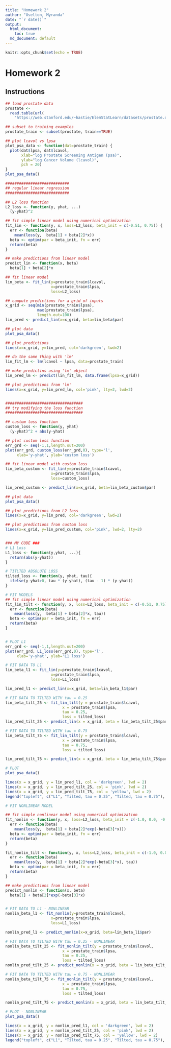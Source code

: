 ```yaml
---
title: "Homework 2"
author: "Uselton, Myranda"
date: "`r date()`"
output: 
  html_document:
    toc: true
  md_document: default
---
```


```r
knitr::opts_chunk$set(echo = TRUE)
```

# Homework 2

## Instructions 


```r
## load prostate data
prostate <- 
  read.table(url(
    'https://web.stanford.edu/~hastie/ElemStatLearn/datasets/prostate.data'))

## subset to training examples
prostate_train <- subset(prostate, train==TRUE)

## plot lcavol vs lpsa
plot_psa_data <- function(dat=prostate_train) {
  plot(dat$lpsa, dat$lcavol,
       xlab="log Prostate Screening Antigen (psa)",
       ylab="log Cancer Volume (lcavol)",
       pch = 20)
}
plot_psa_data()

############################
## regular linear regression
############################

## L2 loss function
L2_loss <- function(y, yhat, ...)
  (y-yhat)^2

## fit simple linear model using numerical optimization
fit_lin <- function(y, x, loss=L2_loss, beta_init = c(-0.51, 0.75)) {
  err <- function(beta)
    mean(loss(y,  beta[1] + beta[2]*x))
  beta <- optim(par = beta_init, fn = err)
  return(beta)
}

## make predictions from linear model
predict_lin <- function(x, beta)
  beta[1] + beta[2]*x

## fit linear model
lin_beta <- fit_lin(y=prostate_train$lcavol,
                    x=prostate_train$lpsa,
                    loss=L2_loss)

## compute predictions for a grid of inputs
x_grid <- seq(min(prostate_train$lpsa),
              max(prostate_train$lpsa),
              length.out=100)
lin_pred <- predict_lin(x=x_grid, beta=lin_beta$par)

## plot data
plot_psa_data()

## plot predictions
lines(x=x_grid, y=lin_pred, col='darkgreen', lwd=2)

## do the same thing with 'lm'
lin_fit_lm <- lm(lcavol ~ lpsa, data=prostate_train)

## make predictins using 'lm' object
lin_pred_lm <- predict(lin_fit_lm, data.frame(lpsa=x_grid))

## plot predictions from 'lm'
lines(x=x_grid, y=lin_pred_lm, col='pink', lty=2, lwd=2)


##################################
## try modifying the loss function
##################################

## custom loss function
custom_loss <- function(y, yhat)
  (y-yhat)^2 + abs(y-yhat)

## plot custom loss function
err_grd <- seq(-1,1,length.out=200)
plot(err_grd, custom_loss(err_grd,0), type='l',
     xlab='y-yhat', ylab='custom loss')

## fit linear model with custom loss
lin_beta_custom <- fit_lin(y=prostate_train$lcavol,
                    x=prostate_train$lpsa,
                    loss=custom_loss)

lin_pred_custom <- predict_lin(x=x_grid, beta=lin_beta_custom$par)

## plot data
plot_psa_data()

## plot predictions from L2 loss
lines(x=x_grid, y=lin_pred, col='darkgreen', lwd=2)

## plot predictions from custom loss
lines(x=x_grid, y=lin_pred_custom, col='pink', lwd=2, lty=2)


### MY CODE ###
# L1 Loss
L1_loss <- function(y,yhat, ...){
  return(abs(y-yhat))
}

# TITLTED ABSOLUTE LOSS
tilted_loss <- function(y, yhat, tau){
  ifelse(y-yhat>0, tau * (y-yhat), (tau - 1) * (y-yhat))
}

# FIT MODELS
## fit simple linear model using numerical optimization
fit_lin_tilt <- function(y, x, loss=L2_loss, beta_init = c(-0.51, 0.75), tau = 0.25) {
  err <- function(beta)
    mean(loss(y,  beta[1] + beta[2]*x, tau))
  beta <- optim(par = beta_init, fn = err)
  return(beta)
}


# PLOT L1
err_grd <- seq(-1,1,length.out=200)
plot(err_grd, L1_loss(err_grd,0), type='l',
     xlab='y-yhat', ylab='L1 loss')

# FIT DATA TO L1
lin_beta_l1 <- fit_lin(y=prostate_train$lcavol,
                    x=prostate_train$lpsa,
                    loss=L1_loss)

lin_pred_l1 <- predict_lin(x=x_grid, beta=lin_beta_l1$par)

# FIT DATA TO TILTED WITH tau = 0.25
lin_beta_tilt_25 <- fit_lin_tilt(y = prostate_train$lcavol,
                         x = prostate_train$lpsa,
                         tau = 0.25,
                         loss = tilted_loss)
lin_pred_tilt_25 <- predict_lin(x = x_grid, beta = lin_beta_tilt_25$par)

# FIT DATA TO TILTED WITH tau = 0.75
lin_beta_tilt_75 <- fit_lin_tilt(y = prostate_train$lcavol,
                         x = prostate_train$lpsa,
                         tau = 0.75,
                         loss = tilted_loss)

lin_pred_tilt_75 <- predict_lin(x = x_grid, beta = lin_beta_tilt_75$par)

# PLOT
plot_psa_data()

lines(x = x_grid, y = lin_pred_l1, col = 'darkgreen', lwd = 2)
lines(x = x_grid, y = lin_pred_tilt_25, col = 'pink', lwd = 2)
lines(x = x_grid, y = lin_pred_tilt_75, col = 'yellow', lwd = 2)
legend("topleft", c("L1", "Tilted, tau = 0.25", "Tilted, tau = 0.75"), lwd = c(2,2,2),col = c("darkgreen", "pink", "yellow"))

# FIT NONLINEAR MODEL

## fit simple nonlinear model using numerical optimization
fit_nonlin <- function(y, x, loss=L2_loss, beta_init = c(-1.0, 0.0, -0.3)) {
  err <- function(beta)
    mean(loss(y,  beta[1] + beta[2]*exp(-beta[3]*x)))
  beta <- optim(par = beta_init, fn = err)
  return(beta)
}

fit_nonlin_tilt <- function(y, x, loss=L2_loss, beta_init = c(-1.0, 0.0, -0.3), tau = 0.25) {
  err <- function(beta)
    mean(loss(y,  beta[1] + beta[2]*exp(-beta[3]*x), tau))
  beta <- optim(par = beta_init, fn = err)
  return(beta)
}

## make predictions from linear model
predict_nonlin <- function(x, beta)
  beta[1] + beta[2]*exp(-beta[3]*x)


# FIT DATA TO L1 - NONLINEAR
nonlin_beta_l1 <- fit_nonlin(y=prostate_train$lcavol,
                    x=prostate_train$lpsa,
                    loss=L1_loss)

nonlin_pred_l1 <- predict_nonlin(x=x_grid, beta=lin_beta_l1$par)

# FIT DATA TO TILTED WITH tau = 0.25 - NONLINEAR
nonlin_beta_tilt_25 <- fit_nonlin_tilt(y = prostate_train$lcavol,
                         x = prostate_train$lpsa,
                         tau = 0.25,
                         loss = tilted_loss)
nonlin_pred_tilt_25 <- predict_nonlin(x = x_grid, beta = lin_beta_tilt_25$par)

# FIT DATA TO TILTED WITH tau = 0.75 - NONLINEAR
nonlin_beta_tilt_75 <- fit_nonlin_tilt(y = prostate_train$lcavol,
                         x = prostate_train$lpsa,
                         tau = 0.75,
                         loss = tilted_loss)

nonlin_pred_tilt_75 <- predict_nonlin(x = x_grid, beta = lin_beta_tilt_75$par)

# PLOT - NONLINEAR
plot_psa_data()

lines(x = x_grid, y = nonlin_pred_l1, col = 'darkgreen', lwd = 2)
lines(x = x_grid, y = nonlin_pred_tilt_25, col = 'pink', lwd = 2)
lines(x = x_grid, y = nonlin_pred_tilt_75, col = 'yellow', lwd = 2)
legend("topleft", c("L1", "Tilted, tau = 0.25", "Tilted, tau = 0.75"), lwd = c(2,2,2),col = c("darkgreen", "pink", "yellow"))



```